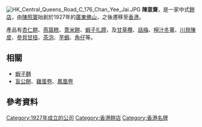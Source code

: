 {{unreferenced|time=2019-07-16T06:36:09+00:00}}
[[File:HK_Central_Queens_Road_C_176_Chan_Yee_Jai.JPG|thumb]]
'''陳意齋'''，是一家中式[[餅店|餅店]]，由[[陳照寰|陳照寰]]始創於1927年的[[廣東|廣東]][[佛山|佛山]]，之後遷移至[[香港|香港]]。

產品有[[杏仁餅|杏仁餅]]、[[燕窩糕|燕窩糕]]、[[薏米餅|薏米餅]]、[[蝦子扎蹄|蝦子扎蹄]]，及[[甘草欖|甘草欖]]、[[話梅|話梅]]、[[檸汁冬薑|檸汁冬薑]]、[[川貝陳皮|川貝陳皮]]、[[參貝甘桔|參貝甘桔]]、[[茶泡|茶泡]]、[[芋蝦|芋蝦]]、[[角仔|角仔]]等。

==相關==
* [[蝦子麵|蝦子麵]]
* [[盲公餅|盲公餅]]、[[雞蛋卷|雞蛋卷]]、[[鳳凰卷|鳳凰卷]] 

==參考資料==
<div class="references-small">
<references />
</div>

[[Category:1927年成立的公司|Category:1927年成立的公司]]
[[Category:香港餅店|Category:香港餅店]]
[[Category:香港名牌|Category:香港名牌]]